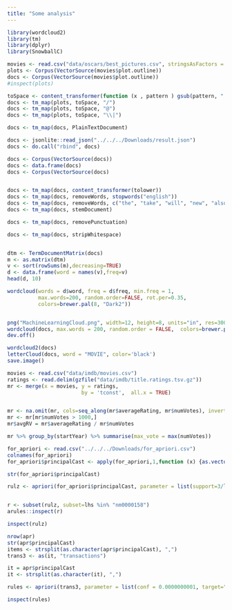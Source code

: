 ```yaml
---
title: "Some analysis"
---
```


```r
library(wordcloud2)
library(tm)
library(dplyr)
library(SnowballC)
```

```r
movies <- read.csv("data/oscars/best_pictures.csv", stringsAsFactors = FALSE)
plots <- Corpus(VectorSource(movies$plot.outline))
docs <- Corpus(VectorSource(movies$plot.outline))
#inspect(plots)
```

```r
toSpace <- content_transformer(function (x , pattern ) gsub(pattern, " ", x))
docs <- tm_map(plots, toSpace, "/")
docs <- tm_map(plots, toSpace, "@")
docs <- tm_map(plots, toSpace, "\\|")

docs <- tm_map(docs, PlainTextDocument)

docs <- jsonlite::read_json("../../../Downloads/result.json")
docs <- do.call("rbind", docs)

docs <- Corpus(VectorSource(docs))
docs <- data.frame(docs)
docs <- Corpus(VectorSource(docs)


docs <- tm_map(docs, content_transformer(tolower))
docs <- tm_map(docs, removeWords, stopwords("english"))
docs <- tm_map(docs, removeWords, c("the", "take", "will", "new", "also")) 
docs <- tm_map(docs, stemDocument)

docs <- tm_map(docs, removePunctuation)

docs <- tm_map(docs, stripWhitespace)


dtm <- TermDocumentMatrix(docs)
m <- as.matrix(dtm)
v <- sort(rowSums(m),decreasing=TRUE)
d <- data.frame(word = names(v),freq=v)
head(d, 10)

wordcloud(words = d$word, freq = d$freq, min.freq = 1,
          max.words=200, random.order=FALSE, rot.per=0.35, 
          colors=brewer.pal(8, "Dark2"))


png("MachineLearningCloud.png", width=12, height=8, units="in", res=300)
wordcloud(docs, max.words = 200, random.order = FALSE,  colors=brewer.pal(8, "Dark2"))
dev.off()

wordcloud2(docs)
letterCloud(docs, word = "MOVIE", color='black')
save.image()
```


```r
movies <- read.csv("data/imdb/movies.csv")
ratings <- read.delim(gzfile("data/imdb/title.ratings.tsv.gz"))
mr <- merge(x = movies, y = ratings, 
                        by = 'tconst',  all.x = TRUE)


mr <- na.omit(mr, cols=seq_along(mr$averageRating, mr$numVotes), invert=FALSE)
mr <- mr[mr$numVotes > 1000,]
mr$avgRV = mr$averageRating / mr$numVotes

mr %>% group_by(startYear) %>% summarise(max_vote = max(numVotes))

```


```r

for_apriori <- read.csv("../../../Downloads/for_apriori.csv")
colnames(for_apriori)
for_apriori$principalCast <- apply(for_apriori,1,function (x) {as.vector(strsplit(as.character(x[3]), ",")[[1]])})

str(for_apriori$principalCast)

rulz <- apriori(for_apriori$principalCast, parameter = list(support=3/length(for_apriori$principalCast), conf=0.5, maxtime=0))


r <- subset(rulz, subset=lhs %in% "nm0000158")
arules::inspect(r)

inspect(rulz)

nrow(apr)
str(apr$principalCast)
items <- strsplit(as.character(apr$principalCast), ",")
trans3 <- as(it, "transactions")

it = apr$principalCast
it <- strsplit(as.character(it), ",")

rules <- apriori(trans3, parameter = list(conf = 0.0000000001, target="rules", minlen=1))

inspect(rules)
```

